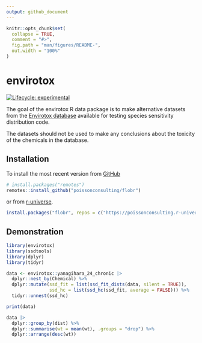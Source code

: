 ```yaml
---
output: github_document
---
```


<!-- README.md is generated from README.Rmd. Please edit that file -->

```r
knitr::opts_chunk$set(
  collapse = TRUE,
  comment = "#>",
  fig.path = "man/figures/README-",
  out.width = "100%"
)
```

# envirotox

<!-- badges: start -->
[![Lifecycle: experimental](https://img.shields.io/badge/lifecycle-experimental-orange.svg)](https://lifecycle.r-lib.org/articles/stages.html#experimental)
<!-- badges: end -->

The goal of the envirotox R data package is to make alternative datasets from the [Envirotox database](http://www.envirotoxdatabase.org/) available for testing species sensitivity distribution code.

The datasets should not be used to make any conclusions about the toxicity of the chemicals in the database.

## Installation

To install the most recent version from [GitHub](https://github.com/poissonconsulting/flobr)
```r
# install.packages("remotes")
remotes::install_github("poissonconsulting/flobr")
```

or from [r-universe](https://poissonconsulting.r-universe.dev/flobr).
```r
install.packages("flobr", repos = c("https://poissonconsulting.r-universe.dev", "https://cloud.r-project.org"))
```

## Demonstration

```r
library(envirotox)
library(ssdtools)
library(dplyr)
library(tidyr)

data <- envirotox::yanagihara_24_chronic |>
  dplyr::nest_by(Chemical) %>%
  dplyr::mutate(ssd_fit = list(ssd_fit_dists(data, silent = TRUE)),
                ssd_hc = list(ssd_hc(ssd_fit, average = FALSE))) %>%
  tidyr::unnest(ssd_hc)

print(data)

data |>
  dplyr::group_by(dist) %>%
  dplyr::summarise(wt = mean(wt), .groups = "drop") %>%
  dplyr::arrange(desc(wt))
```
